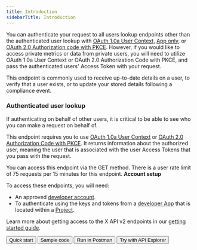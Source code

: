 ---
title: Introduction
sidebarTitle: Introduction
---


You can authenticate your request to all users lookup endpoints other than the authenticated user lookup with [OAuth 1.0a User Context](/resources/fundamentals/authentication), [App only](/resources/fundamentals/authentication#app-only-authentication-and-oauth-2-0-bearer-token), or [OAuth 2.0 Authorization code with PKCE](resources/fundamentals/authentication#oauth-2-0-authorization-code-flow-with-pkce-2). However, if you would like to access private metrics or data from private users, you will need to utilize OAuth 1.0a User Context or OAuth 2.0 Authorization Code with PKCE, and pass the authenticated users' Access Token with your request.    

This endpoint is commonly used to receive up-to-date details on a user, to verify that a user exists, or to update your stored details following a compliance event.

### Authenticated user lookup

If authenticating on behalf of other users, it is critical to be able to see who you can make a request on behalf of.

This endpoint requires you to use [OAuth 1.0a User Context](/resources/fundamentals/authentication) or [OAuth 2.0 Authorization Code with PKCE](resources/fundamentals/authentication#oauth-2-0-authorization-code-flow-with-pkce-2). It returns information about the authorized user, meaning the user that is associated with the user Access Tokens that you pass with the request.

You can access this endpoint via the GET method. There is a user rate limit of 75 requests per 15 minutes for this endpoint.
<Note>
**Account setup**

To access these endpoints, you will need:

* An approved [developer account](https://developer.x.com/en/portal/petition/essential/basic-info).
* To authenticate using the keys and tokens from a [developer App](/resources/fundamentals/developer-apps) that is located within a [Project](/resources/fundamentals/projects). 

Learn more about getting access to the X API v2 endpoints in our [getting started guide](/x-api/getting-started/getting-access).
</Note>
<div className="flex space-x-2">
<Button href="/x-api/posts/hide-replies/quickstart">
  Quick start
</Button>
<Button href="https://github.com/xdevplatform/Twitter-API-v2-sample-code">
  Sample code
</Button>
<Button href="https://www.postman.com/xapidevelopers/twitter-s-public-workspace/collection/r90eid4/twitter-api-v2?ctx=documentation">
  Run in Postman
</Button>
<Button href="https://developer.x.com/apitools/api?endpoint=/2/users&method=get">
  Try with API Explorer
</Button>
</div>